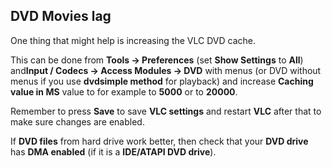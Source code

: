== DVD Movies lag ==
One thing that might help is increasing the VLC DVD cache. 

This can be done from '''Tools -&gt; Preferences''' (set '''Show Settings''' to '''All''') and'''Input / Codecs -&gt; Access Modules -&gt; DVD''' with menus (or DVD without menus if you use '''dvdsimple method''' for playback) and increase '''Caching value in MS''' value to for example to '''5000''' or to '''20000'''.

Remember to press '''Save''' to save '''VLC settings''' and restart '''VLC''' after that to make sure changes are enabled.

If '''DVD files''' from hard drive work better, then check that your '''DVD drive''' has '''DMA enabled''' (if it is a '''IDE/ATAPI DVD drive''').

<br> 

{{VSG}}